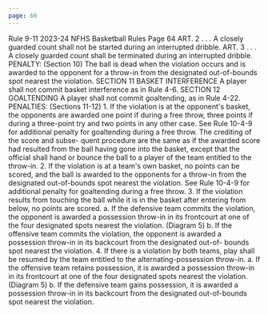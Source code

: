 ```yaml
---
page: 66
---
```


Rule 9-11 2023-24 NFHS Basketball Rules Page 64 ART. 2 . . . A closely guarded count shall not be started during an interrupted dribble. ART. 3 . . . A closely guarded count shall be terminated during an interrupted dribble. PENALTY: (Section 10) The ball is dead when the violation occurs and is awarded to the opponent for a throw-in from the designated out-of-bounds spot nearest the violation. SECTION 11 BASKET INTERFERENCE A player shall not commit basket interference as in Rule 4-6. SECTION 12 GOALTENDING A player shall not commit goaltending, as in Rule 4-22. PENALTIES: (Sections 11-12) 1. If the violation is at the opponent's basket, the opponents are awarded one point if during a free throw, three points if during a three-point try and two points in any other case. See Rule 10-4-9 for additional penalty for goaltending during a free throw. The crediting of the score and subse- quent procedure are the same as if the awarded score had resulted from the ball having gone into the basket, except that the official shall hand or bounce the ball to a player of the team entitled to the throw-in. 2. If the violation is at a team's own basket, no points can be scored, and the ball is awarded to the opponents for a throw-in from the designated out-of-bounds spot nearest the violation. See Rule 10-4-9 for additional penalty for goaltending during a free throw. 3. If the violation results from touching the ball while it is in the basket after entering from below, no points are scored. a. If the defensive team commits the violation, the opponent is awarded a possession throw-in in its frontcourt at one of the four designated spots nearest the violation. (Diagram 5) b. If the offensive team commits the violation, the opponent is awarded a possession throw-in in its backcourt from the designated out-of- bounds spot nearest the violation. 4. If there is a violation by both teams, play shall be resumed by the team entitled to the alternating-possession throw-in. a. If the offensive team retains possession, it is awarded a possession throw-in in its frontcourt at one of the four designated spots nearest the violation. (Diagram 5) b. If the defensive team gains possession, it is awarded a possession throw-in in its backcourt from the designated out-of-bounds spot nearest the violation.
